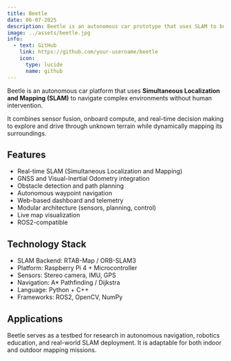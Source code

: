 ```yaml
---
title: Beetle  
date: 06-07-2025  
description: Beetle is an autonomous car prototype that uses SLAM to build real-time maps of its environment and navigate autonomously.  
image: ../assets/beetle.jpg
info:  
  - text: GitHub  
    link: https://github.com/your-username/beetle  
    icon:  
      type: lucide  
      name: github  
---
```


Beetle is an autonomous car platform that uses **Simultaneous Localization and Mapping (SLAM)** to navigate complex environments without human intervention.

It combines sensor fusion, onboard compute, and real-time decision making to explore and drive through unknown terrain while dynamically mapping its surroundings.

## Features

* Real-time SLAM (Simultaneous Localization and Mapping)
* GNSS and Visual-Inertial Odometry integration
* Obstacle detection and path planning
* Autonomous waypoint navigation
* Web-based dashboard and telemetry
* Modular architecture (sensors, planning, control)
* Live map visualization
* ROS2-compatible

## Technology Stack

* SLAM Backend: RTAB-Map / ORB-SLAM3
* Platform: Raspberry Pi 4 + Microcontroller
* Sensors: Stereo camera, IMU, GPS
* Navigation: A\* Pathfinding / Dijkstra
* Language: Python + C++
* Frameworks: ROS2, OpenCV, NumPy

## Applications

Beetle serves as a testbed for research in autonomous navigation, robotics education, and real-world SLAM deployment. It is adaptable for both indoor and outdoor mapping missions.